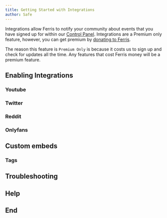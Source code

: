 ```yaml
---
title: Getting Started with Integrations
author: Safe
---
```


Integrations allow Ferris to notify your community about events that you have signed up for within our [Control Panel](https://ferris.gg/control). Integrations are a Premium only feature, however, you can get premium by [donating to Ferris](https://ferris.gg/pricing).

The reason this feature is `Premium Only` is because it costs us to sign up and check for updates all the time. Any features that cost Ferris money will be a premium feature.

## Enabling Integrations

### Youtube

### Twitter

### Reddit

### Onlyfans

## Custom embeds

### Tags

## Troubleshooting

## Help

## End
